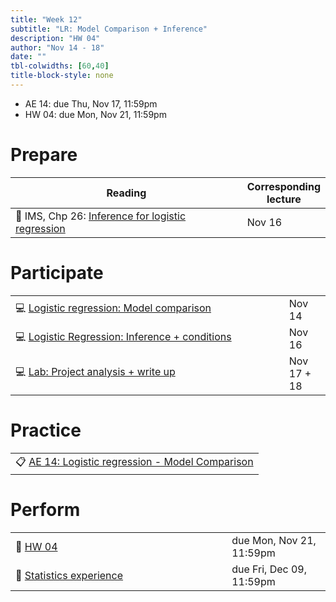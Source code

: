 ```yaml
---
title: "Week 12"
subtitle: "LR: Model Comparison + Inference"
description: "HW 04"
author: "Nov 14 - 18"
date: ""
tbl-colwidths: [60,40]
title-block-style: none
---
```


::: callout-important
-   AE 14: due Thu, Nov 17, 11:59pm
-   HW 04: due Mon, Nov 21, 11:59pm
:::

# Prepare

| Reading                                                                                                        | Corresponding lecture |
|----------------------------------------------------------------------------------------------------------------|-----------------------|
| 📖 IMS, Chp 26: [Inference for logistic regression](https://openintro-ims.netlify.app/inf-model-logistic.html) | Nov 16                |

# Participate

|                                                                                  |             |
|----------------------------------------------------------------------------------|-------------|
| 💻 [Logistic regression: Model comparison](../slides/22-model-compare.html)      | Nov 14      |
| 💻 [Logistic Regression: Inference + conditions](../slides/23-logistic-inf.html) | Nov 16      |
| 💻 [Lab: Project analysis + write up](../slides/lab-project-writeup.html)        | Nov 17 + 18 |

# Practice

|                                                                                    |
|------------------------------------------------------------------------------------|
| 📋 [AE 14: Logistic regression - Model Comparison](../ae/ae-14-model-compare.html) |

# Perform

|                                                         |                          |
|---------------------------------------------------------|--------------------------|
| 📝 [HW 04](../hw/hw-04.html)                            | due Mon, Nov 21, 11:59pm |
| 📝 [Statistics experience](../hw/stats-experience.html) | due Fri, Dec 09, 11:59pm |

